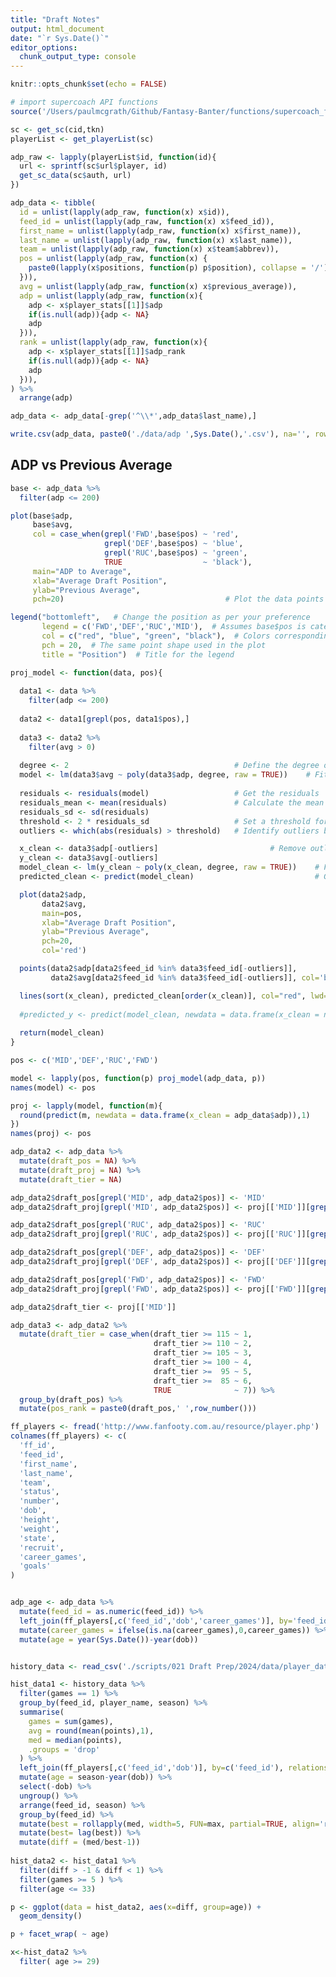 ```yaml
---
title: "Draft Notes"
output: html_document
date: "`r Sys.Date()`"
editor_options: 
  chunk_output_type: console
---
```


```r
knitr::opts_chunk$set(echo = FALSE)

# import supercoach API functions
source('/Users/paulmcgrath/Github/Fantasy-Banter/functions/supercoach_functions_V2.R') 
```

```r
sc <- get_sc(cid,tkn)
playerList <- get_playerList(sc)

adp_raw <- lapply(playerList$id, function(id){
  url <- sprintf(sc$url$player, id)
  get_sc_data(sc$auth, url)
})

adp_data <- tibble(
  id = unlist(lapply(adp_raw, function(x) x$id)),
  feed_id = unlist(lapply(adp_raw, function(x) x$feed_id)),
  first_name = unlist(lapply(adp_raw, function(x) x$first_name)),
  last_name = unlist(lapply(adp_raw, function(x) x$last_name)),
  team = unlist(lapply(adp_raw, function(x) x$team$abbrev)),
  pos = unlist(lapply(adp_raw, function(x) {
    paste0(lapply(x$positions, function(p) p$position), collapse = '/')
  })),
  avg = unlist(lapply(adp_raw, function(x) x$previous_average)),
  adp = unlist(lapply(adp_raw, function(x){
    adp <- x$player_stats[[1]]$adp
    if(is.null(adp)){adp <- NA} 
    adp
  })),
  rank = unlist(lapply(adp_raw, function(x){
    adp <- x$player_stats[[1]]$adp_rank
    if(is.null(adp)){adp <- NA} 
    adp
  })),
) %>%
  arrange(adp)

adp_data <- adp_data[-grep('^\\*',adp_data$last_name),]

write.csv(adp_data, paste0('./data/adp ',Sys.Date(),'.csv'), na='', row.names=FALSE)
```

## ADP vs Previous Average

```r

base <- adp_data %>%
  filter(adp <= 200)

plot(base$adp, 
     base$avg, 
     col = case_when(grepl('FWD',base$pos) ~ 'red',
                     grepl('DEF',base$pos) ~ 'blue',
                     grepl('RUC',base$pos) ~ 'green',
                     TRUE                  ~ 'black'), 
     main="ADP to Average",
     xlab="Average Draft Position", 
     ylab="Previous Average", 
     pch=20)                                    # Plot the data points

legend("bottomleft",   # Change the position as per your preference
       legend = c('FWD','DEF','RUC','MID'),  # Assumes base$pos is categorical
       col = c("red", "blue", "green", "black"),  # Colors corresponding to the categories
       pch = 20,  # The same point shape used in the plot
       title = "Position")  # Title for the legend

```

```r

proj_model <- function(data, pos){
  
  data1 <- data %>%
    filter(adp <= 200)
  
  data2 <- data1[grepl(pos, data1$pos),]
  
  data3 <- data2 %>%
    filter(avg > 0)
  
  degree <- 2                                     # Define the degree of the polynomial
  model <- lm(data3$avg ~ poly(data3$adp, degree, raw = TRUE))    # Fit the polynomial regression model
  
  residuals <- residuals(model)                   # Get the residuals
  residuals_mean <- mean(residuals)               # Calculate the mean and standard deviation of residuals
  residuals_sd <- sd(residuals)
  threshold <- 2 * residuals_sd                   # Set a threshold for outliers 
  outliers <- which(abs(residuals) > threshold)   # Identify outliers based on the threshold

  x_clean <- data3$adp[-outliers]                         # Remove outliers from the dataset
  y_clean <- data3$avg[-outliers]
  model_clean <- lm(y_clean ~ poly(x_clean, degree, raw = TRUE))    # Fit model to the cleaned dataset
  predicted_clean <- predict(model_clean)                           # Generate predicted Y values

  plot(data2$adp, 
       data2$avg, 
       main=pos,
       xlab="Average Draft Position", 
       ylab="Previous Average", 
       pch=20,
       col='red')   

  points(data2$adp[data2$feed_id %in% data3$feed_id[-outliers]],
         data2$avg[data2$feed_id %in% data3$feed_id[-outliers]], col='black',pch=20)

  lines(sort(x_clean), predicted_clean[order(x_clean)], col="red", lwd=2)
  
  #predicted_y <- predict(model_clean, newdata = data.frame(x_clean = new_x))
  
  return(model_clean)
}

pos <- c('MID','DEF','RUC','FWD')

model <- lapply(pos, function(p) proj_model(adp_data, p))
names(model) <- pos

proj <- lapply(model, function(m){
  round(predict(m, newdata = data.frame(x_clean = adp_data$adp)),1)
})
names(proj) <- pos

adp_data2 <- adp_data %>%
  mutate(draft_pos = NA) %>%
  mutate(draft_proj = NA) %>%
  mutate(draft_tier = NA)

adp_data2$draft_pos[grepl('MID', adp_data2$pos)] <- 'MID'
adp_data2$draft_proj[grepl('MID', adp_data2$pos)] <- proj[['MID']][grepl('MID', adp_data2$pos)]

adp_data2$draft_pos[grepl('RUC', adp_data2$pos)] <- 'RUC'
adp_data2$draft_proj[grepl('RUC', adp_data2$pos)] <- proj[['RUC']][grepl('RUC', adp_data2$pos)]

adp_data2$draft_pos[grepl('DEF', adp_data2$pos)] <- 'DEF'
adp_data2$draft_proj[grepl('DEF', adp_data2$pos)] <- proj[['DEF']][grepl('DEF', adp_data2$pos)]

adp_data2$draft_pos[grepl('FWD', adp_data2$pos)] <- 'FWD'
adp_data2$draft_proj[grepl('FWD', adp_data2$pos)] <- proj[['FWD']][grepl('FWD', adp_data2$pos)]

adp_data2$draft_tier <- proj[['MID']]

adp_data3 <- adp_data2 %>%
  mutate(draft_tier = case_when(draft_tier >= 115 ~ 1,
                                draft_tier >= 110 ~ 2,
                                draft_tier >= 105 ~ 3,
                                draft_tier >= 100 ~ 4,
                                draft_tier >=  95 ~ 5,
                                draft_tier >=  85 ~ 6,
                                TRUE              ~ 7)) %>%
  group_by(draft_pos) %>%
  mutate(pos_rank = paste0(draft_pos,' ',row_number()))

```

```r

ff_players <- fread('http://www.fanfooty.com.au/resource/player.php')
colnames(ff_players) <- c(
  'ff_id', 
  'feed_id', 
  'first_name', 
  'last_name', 
  'team', 
  'status', 
  'number', 
  'dob', 
  'height', 
  'weight', 
  'state', 
  'recruit', 
  'career_games', 
  'goals'
)


adp_age <- adp_data %>%
  mutate(feed_id = as.numeric(feed_id)) %>%
  left_join(ff_players[,c('feed_id','dob','career_games')], by='feed_id') %>%
  mutate(career_games = ifelse(is.na(career_games),0,career_games)) %>%
  mutate(age = year(Sys.Date())-year(dob))


history_data <- read_csv('./scripts/021 Draft Prep/2024/data/player_data_2024.csv')

hist_data1 <- history_data %>%
  filter(games == 1) %>%
  group_by(feed_id, player_name, season) %>%
  summarise(
    games = sum(games),
    avg = round(mean(points),1),
    med = median(points),
    .groups = 'drop'
  ) %>%
  left_join(ff_players[,c('feed_id','dob')], by=c('feed_id'), relationship = "many-to-many") %>%
  mutate(age = season-year(dob)) %>%
  select(-dob) %>%
  ungroup() %>%
  arrange(feed_id, season) %>%
  group_by(feed_id) %>%
  mutate(best = rollapply(med, width=5, FUN=max, partial=TRUE, align='right' )) %>%
  mutate(best= lag(best)) %>%
  mutate(diff = (med/best-1))
  
hist_data2 <- hist_data1 %>%
  filter(diff > -1 & diff < 1) %>%
  filter(games >= 5 ) %>%
  filter(age <= 33)

p <- ggplot(data = hist_data2, aes(x=diff, group=age)) + 
  geom_density()

p + facet_wrap( ~ age)

x<-hist_data2 %>%
  filter( age >= 29)

```